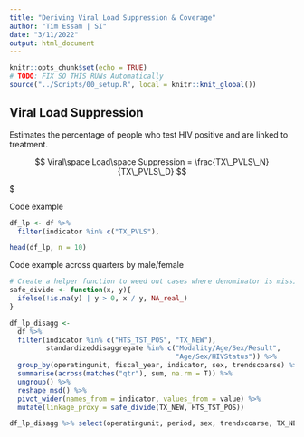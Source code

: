 ```yaml
---
title: "Deriving Viral Load Suppression & Coverage"
author: "Tim Essam | SI"
date: "3/11/2022"
output: html_document
---
```


```r
knitr::opts_chunk$set(echo = TRUE)
# TODO: FIX SO THIS RUNs Automatically
source("../Scripts/00_setup.R", local = knitr::knit_global())


```

## Viral Load Suppression

Estimates the percentage of people who test HIV positive and are linked to treatment.

$$
Viral\space Load\space Suppression = \frac{TX\_PVLS\_N}{TX\_PVLS\_D}
$$

$

Code example

```r
df_lp <- df %>% 
  filter(indicator %in% c("TX_PVLS"),

head(df_lp, n = 10)
```

Code example across quarters by male/female

```r
# Create a helper function to weed out cases where denominator is missing or 0
safe_divide <- function(x, y){
  ifelse(!is.na(y) | y > 0, x / y, NA_real_)
}  

df_lp_disagg <- 
  df %>% 
  filter(indicator %in% c("HTS_TST_POS", "TX_NEW"),
         standardizeddisaggregate %in% c("Modality/Age/Sex/Result",
                                         "Age/Sex/HIVStatus")) %>% 
  group_by(operatingunit, fiscal_year, indicator, sex, trendscoarse) %>% 
  summarise(across(matches("qtr"), sum, na.rm = T)) %>% 
  ungroup() %>% 
  reshape_msd() %>% 
  pivot_wider(names_from = indicator, values_from = value) %>% 
  mutate(linkage_proxy = safe_divide(TX_NEW, HTS_TST_POS))

df_lp_disagg %>% select(operatingunit, period, sex, trendscoarse, TX_NEW, HTS_TST_POS, linkage_proxy) %>% head()
```
